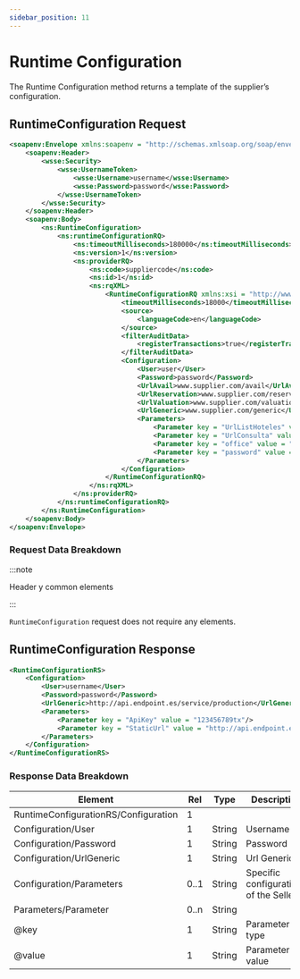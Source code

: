 ```yaml
---
sidebar_position: 11
---
```


# Runtime Configuration

The Runtime Configuration method returns a template of the supplier’s configuration. 

## RuntimeConfiguration Request

```xml
<soapenv:Envelope xmlns:soapenv = "http://schemas.xmlsoap.org/soap/envelope/" xmlns:ns = "http://schemas.xmltravelgate.com/hub/2012/06" xmlns:wsse = "http://docs.oasis-open.org/wss/2004/01/oasis-200401-wss-wssecurity-secext-1.0.xsd">
    <soapenv:Header>
        <wsse:Security>
            <wsse:UsernameToken>
                <wsse:Username>username</wsse:Username>
                <wsse:Password>password</wsse:Password>
            </wsse:UsernameToken>
        </wsse:Security>
    </soapenv:Header>
    <soapenv:Body>
        <ns:RuntimeConfiguration>
            <ns:runtimeConfigurationRQ>
                <ns:timeoutMilliseconds>180000</ns:timeoutMilliseconds>
                <ns:version>1</ns:version>
                <ns:providerRQ>
                    <ns:code>suppliercode</ns:code>
                    <ns:id>1</ns:id>
                    <ns:rqXML>
                        <RuntimeConfigurationRQ xmlns:xsi = "http://www.w3.org/2001/XMLSchema-instance" xmlns:xsd = "http://www.w3.org/2001/XMLSchema">
                            <timeoutMilliseconds>18000</timeoutMilliseconds>
                            <source>
                                <languageCode>en</languageCode>
                            </source>
                            <filterAuditData>
                                <registerTransactions>true</registerTransactions>
                            </filterAuditData>
                            <Configuration>
                                <User>user</User>
                                <Password>password</Password>
                                <UrlAvail>www.supplier.com/avail</UrlAvail>
                                <UrlReservation>www.supplier.com/reservation</UrlReservation>
                                <UrlValuation>www.supplier.com/valuation</UrlValuation>
                                <UrlGeneric>www.supplier.com/generic</UrlGeneric>
                                <Parameters>
                                    <Parameter key = "UrlListHoteles" value = "http://www.test.net/scr/searchxml/location.php?"></Parameter>
                                    <Parameter key = "UrlConsulta" value = "https://www.test.net/scr/xml/travelgate.php?"></Parameter>
                                    <Parameter key = "office" value = "55555"></Parameter>
                                    <Parameter key = "password" value = "XXXXXX"></Parameter>
                                </Parameters>
                            </Configuration>
                        </RuntimeConfigurationRQ>
                    </ns:rqXML>
                </ns:providerRQ>
            </ns:runtimeConfigurationRQ>
        </ns:RuntimeConfiguration>
    </soapenv:Body>
</soapenv:Envelope>
```

### Request Data Breakdown

:::note

Header y common elements

:::

`RuntimeConfiguration` request does not require any elements. 


## RuntimeConfiguration Response

```xml
<RuntimeConfigurationRS>
    <Configuration>
        <User>username</User>
        <Password>password</Password>
        <UrlGeneric>http://api.endpoint.es/service/production</UrlGeneric>
        <Parameters>
            <Parameter key = "ApiKey" value = "123456789tx"/>
            <Parameter key = "StaticUrl" value = "http://api.endpoint.es/service/static"/>
        </Parameters>
    </Configuration>
</RuntimeConfigurationRS>
```

### Response Data Breakdown

| Element                       | Rel  | Type     | Description                                                 |
|-------------------------------|------|----------|-------------------------------------------------------------|
| RuntimeConfigurationRS/Configuration | 1     |  |                                        |
| Configuration/User            | 1    | String   | Username                              |
| Configuration/Password        | 1    | String   | Password                                                            |
| Configuration/UrlGeneric      | 1    | String   | Url Generic                                              |
| Configuration/Parameters      | 0..1 | String   | Specific configurations of the Seller.                                      |
| Parameters/Parameter          | 0..n | String   |                                        |
| @key                          | 1    | String   | Parameter type                                       |
| @value                        | 1    | String   | Parameter value                                 |